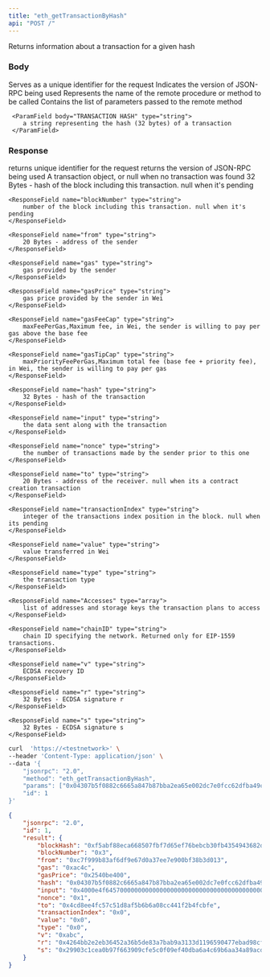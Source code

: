 ```yaml
---
title: "eth_getTransactionByHash"
api: "POST /"
---
```


Returns information about a transaction for a given hash

### Body

<ParamField body="id" type="number" placeholder="1">
  Serves as a unique identifier for the request
</ParamField>

<ParamField body="jsonrpc" type="string" placeholder="2.0">
  Indicates the version of JSON-RPC being used
</ParamField>

<ParamField body="method" type="string" placeholder="eth_getTransactionByHash">
  Represents the name of the remote procedure or method to be called
</ParamField>

<ParamField body="params" type="array">
  Contains the list of parameters passed to the remote method
  <Expandable title="params">

     <ParamField body="TRANSACTION HASH" type="string">
        a string representing the hash (32 bytes) of a transaction
     </ParamField>

  </Expandable>


</ParamField>

### Response

<ResponseField name="id" type="number">
  returns unique identifier for the request 
</ResponseField>

<ResponseField name="jsonrpc" type="string">
  returns the version of JSON-RPC being used
</ResponseField>

<ResponseField name="TRANSACTION" type="object">
  A transaction object, or null when no transaction was found
 
  <Expandable title="TRANSACTION object">
    <ResponseField name="blockHash" type="string">
        32 Bytes - hash of the block including this transaction. null when it's pending
    </ResponseField>

    <ResponseField name="blockNumber" type="string">
        number of the block including this transaction. null when it's pending
    </ResponseField>

    <ResponseField name="from" type="string">
        20 Bytes - address of the sender
    </ResponseField>

    <ResponseField name="gas" type="string">
        gas provided by the sender
    </ResponseField>

    <ResponseField name="gasPrice" type="string">
        gas price provided by the sender in Wei
    </ResponseField>

    <ResponseField name="gasFeeCap" type="string">
        maxFeePerGas,Maximum fee, in Wei, the sender is willing to pay per gas above the base fee
    </ResponseField>

    <ResponseField name="gasTipCap" type="string">
        maxPriorityFeePerGas,Maximum total fee (base fee + priority fee), in Wei, the sender is willing to pay per gas
    </ResponseField>

    <ResponseField name="hash" type="string">
        32 Bytes - hash of the transaction
    </ResponseField>

    <ResponseField name="input" type="string">
        the data sent along with the transaction
    </ResponseField>

    <ResponseField name="nonce" type="string">
        the number of transactions made by the sender prior to this one
    </ResponseField>

    <ResponseField name="to" type="string">
        20 Bytes - address of the receiver. null when its a contract creation transaction
    </ResponseField>

    <ResponseField name="transactionIndex" type="string">
        integer of the transactions index position in the block. null when its pending
    </ResponseField>

    <ResponseField name="value" type="string">
        value transferred in Wei
    </ResponseField>

    <ResponseField name="type" type="string">
        the transaction type
    </ResponseField>

    <ResponseField name="Accesses" type="array">
        list of addresses and storage keys the transaction plans to access
    </ResponseField>

    <ResponseField name="chainID" type="string">
        chain ID specifying the network. Returned only for EIP-1559 transactions.
    </ResponseField>

    <ResponseField name="v" type="string">
        ECDSA recovery ID
    </ResponseField>

    <ResponseField name="r" type="string">
        32 Bytes - ECDSA signature r
    </ResponseField>

    <ResponseField name="s" type="string">
        32 Bytes - ECDSA signature s
    </ResponseField>


  </Expandable>



</ResponseField>

<RequestExample>

```bash Example Request
curl  'https://<testnetwork>' \
--header 'Content-Type: application/json' \
--data '{
    "jsonrpc": "2.0",
    "method": "eth_getTransactionByHash",
    "params": ["0x04307b5f0882c6665a847b87bba2ea65e002dc7e0fcc62dfba49c4c7b7f15b62"],
    "id": 1
}'
```

</RequestExample>

<ResponseExample>

```json Response
{
    "jsonrpc": "2.0",
    "id": 1,
    "result": {
        "blockHash": "0xf5abf88eca668507fbf7d65ef76bebcb30fb4354943682d8a0e97c9da2275a11",
        "blockNumber": "0x3",
        "from": "0xc7f999b83af6df9e67d0a37ee7e900bf38b3d013",
        "gas": "0xac4c",
        "gasPrice": "0x2540be400",
        "hash": "0x04307b5f0882c6665a847b87bba2ea65e002dc7e0fcc62dfba49c4c7b7f15b62",
        "input": "0x4000e4f645700000000000000000000000000000000000000000000000000000000000004570000000000000000000000000000000000000000000000000000000000001",
        "nonce": "0x1",
        "to": "0x4cd8ee4fc57c51d8af5b6b6a08cc441f2b4fcbfe",
        "transactionIndex": "0x0",
        "value": "0x0",
        "type": "0x0",
        "v": "0xabc",
        "r": "0x4264bb2e2eb36452a36b5de83a7bab9a3133d1196590477ebad98cf57669cb6b",
        "s": "0x29903c1cea0b97f663909cfe5c0f09ef40dba6a4c69b6aa34a89acd7d936a96"
    }
}
```

</ResponseExample>